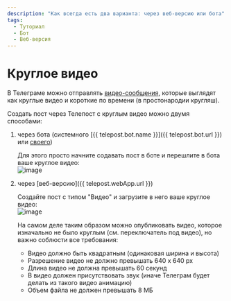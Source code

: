```yaml
---
description: "Как всегда есть два варианта: через веб-версию или бота"
tags:
  - Туториал
  - Бот
  - Веб-версия
---
```


# Круглое видео

В Телеграме можно отправлять [видео-сообщения](https://telegram.org/blog/video-messages-and-telescope), которые выглядят как круглые видео и короткие по времени (в простонародии кругляш).

Создать пост через Телепост с круглым видео можно двумя способами:

1. через бота (системного [{{ telepost.bot.name }}]({{ telepost.bot.url }}) или [своего](../start/personal-bot-for-telepost.mdx))

   Для этого просто начните содавать пост в боте и перешлите в бота ваше круглое видео:  
   ![image](https://github.com/Telepost-me/support/assets/24430718/c6887d78-7531-4b1d-91dd-3a9afb8b2347)

2. через [веб-версию]({{ telepost.webApp.url }})

   Создайте пост с типом "Видео" и загрузите в него ваше круглое видео:  
   ![image](https://github.com/Telepost-me/support/assets/24430718/53b6bcc7-400e-4649-96dd-9e7a9c3a0794)

   На самом деле таким образом можно опубликовать видео, которое изначально не было круглым (см. переключатель под видео), но важно соблюсти все требования:
   * Видео должно быть квадратным (одинаковая ширина и высота)
   * Разрешение видео не должно превышать 640 x 640 px
   * Длина видео не должна превышать 60 секунд
   * В видео должен присутствовать звук (иначе Телеграм будет делать из такого видео анимацию)
   * Объем файла не должен превышать 8 МБ
